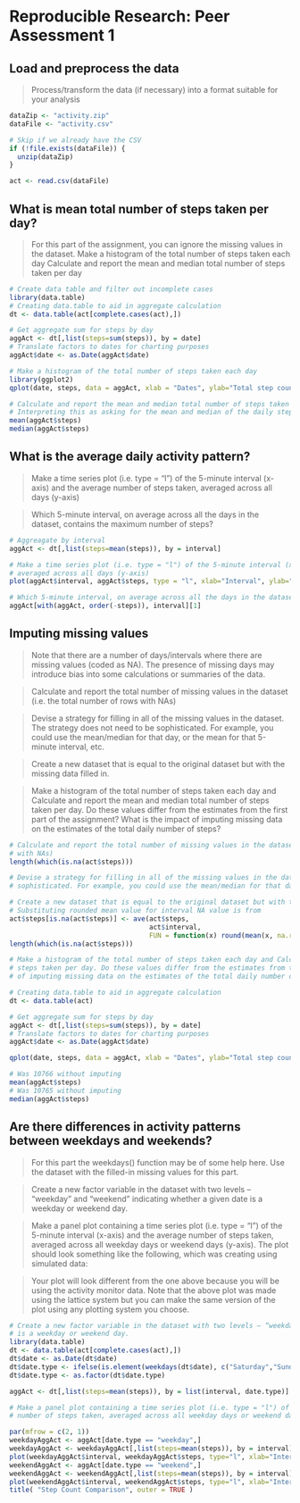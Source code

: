 # Reproducible Research: Peer Assessment 1

## Load and preprocess the data

> Process/transform the data (if necessary) into a format suitable for your analysis

```r
dataZip <- "activity.zip"
dataFile <- "activity.csv"

# Skip if we already have the CSV
if (!file.exists(dataFile)) {
  unzip(dataZip)
}

act <- read.csv(dataFile)
```

## What is mean total number of steps taken per day?

> For this part of the assignment, you can ignore the missing values in the dataset.
> Make a histogram of the total number of steps taken each day
> Calculate and report the mean and median total number of steps taken per day

```r
# Create data table and filter out incomplete cases
library(data.table)
# Creating data.table to aid in aggregate calculation
dt <- data.table(act[complete.cases(act),])

# Get aggregate sum for steps by day
aggAct <- dt[,list(steps=sum(steps)), by = date]
# Translate factors to dates for charting purposes
aggAct$date <- as.Date(aggAct$date)

# Make a histogram of the total number of steps taken each day
library(ggplot2)
qplot(date, steps, data = aggAct, xlab = "Dates", ylab="Total step count", geom="histogram", stat="identity") 

# Calculate and report the mean and median total number of steps taken per day.
# Interpreting this as asking for the mean and median of the daily step total values.
mean(aggAct$steps)
median(aggAct$steps)
```

## What is the average daily activity pattern?

> Make a time series plot (i.e. type = "l") of the 5-minute interval (x-axis) and the average number of steps taken, averaged across all days (y-axis)

> Which 5-minute interval, on average across all the days in the dataset, contains the maximum number of steps?

```r
# Aggreagate by interval
aggAct <- dt[,list(steps=mean(steps)), by = interval]

# Make a time series plot (i.e. type = "l") of the 5-minute interval (x-axis) and the average number of steps taken,
# averaged across all days (y-axis)
plot(aggAct$interval, aggAct$steps, type = "l", xlab="Interval", ylab="Average number of steps") 

# Which 5-minute interval, on average across all the days in the dataset, contains the maximum number of steps?
aggAct[with(aggAct, order(-steps)), interval][1]
```

## Imputing missing values

> Note that there are a number of days/intervals where there are missing values (coded as NA). The presence of missing days may introduce bias into some calculations or summaries of the data.

> Calculate and report the total number of missing values in the dataset (i.e. the total number of rows with NAs)

> Devise a strategy for filling in all of the missing values in the dataset. The strategy does not need to be sophisticated. For example, you could use the mean/median for that day, or the mean for that 5-minute interval, etc.

> Create a new dataset that is equal to the original dataset but with the missing data filled in.

> Make a histogram of the total number of steps taken each day and Calculate and report the mean and median total number of steps taken per day. Do these values differ from the estimates from the first part of the assignment? What is the impact of imputing missing data on the estimates of the total daily number of steps?

```r
# Calculate and report the total number of missing values in the dataset (i.e. the total number of rows 
# with NAs)
length(which(is.na(act$steps)))

# Devise a strategy for filling in all of the missing values in the dataset. The strategy does not need to be 
# sophisticated. For example, you could use the mean/median for that day, or the mean for that 5-minute interval, etc.

# Create a new dataset that is equal to the original dataset but with the missing data filled in.
# Substituting rounded mean value for interval NA value is from
act$steps[is.na(act$steps)] <- ave(act$steps, 
                                   act$interval, 
                                   FUN = function(x) round(mean(x, na.rm = TRUE)))[c(which(is.na(act$steps)))]
length(which(is.na(act$steps)))

# Make a histogram of the total number of steps taken each day and Calculate and report the mean and median total number of
# steps taken per day. Do these values differ from the estimates from the first part of the assignment? What is the impact
# of imputing missing data on the estimates of the total daily number of steps?

# Creating data.table to aid in aggregate calculation
dt <- data.table(act)

# Get aggregate sum for steps by day
aggAct <- dt[,list(steps=sum(steps)), by = date]
# Translate factors to dates for charting purposes
aggAct$date <- as.Date(aggAct$date)

qplot(date, steps, data = aggAct, xlab = "Dates", ylab="Total step count", geom="histogram", stat="identity") 

# Was 10766 without imputing
mean(aggAct$steps)
# Was 10765 without imputing
median(aggAct$steps)
```

## Are there differences in activity patterns between weekdays and weekends?

> For this part the weekdays() function may be of some help here. Use the dataset with the filled-in missing values for this part.

> Create a new factor variable in the dataset with two levels – “weekday” and “weekend” indicating whether a given date is a weekday or weekend day.

> Make a panel plot containing a time series plot (i.e. type = "l") of the 5-minute interval (x-axis) and the average number of steps taken, averaged across all weekday days or weekend days (y-axis). The plot should look something like the following, which was creating using simulated data: <graph>

> Your plot will look different from the one above because you will be using the activity monitor data. Note that the above plot was made using the lattice system but you can make the same version of the plot using any plotting system you choose.

```r
# Create a new factor variable in the dataset with two levels – “weekday” and “weekend” indicating whether a given date
# is a weekday or weekend day.
library(data.table)
dt <- data.table(act[complete.cases(act),])
dt$date <- as.Date(dt$date)
dt$date.type <- ifelse(is.element(weekdays(dt$date), c("Saturday","Sunday")), "weekend", "weekday")
dt$date.type <- as.factor(dt$date.type)

aggAct <- dt[,list(steps=mean(steps)), by = list(interval, date.type)]

# Make a panel plot containing a time series plot (i.e. type = "l") of the 5-minute interval (x-axis) and the average
# number of steps taken, averaged across all weekday days or weekend days (y-axis).

par(mfrow = c(2, 1))
weekdayAggAct <- aggAct[date.type == "weekday",]
weekdayAggAct <- weekdayAggAct[,list(steps=mean(steps)), by = interval]
plot(weekdayAggAct$interval, weekdayAggAct$steps, type="l", xlab="Interval", ylab="Number of steps", main="Weekdays") 
weekendAggAct <- aggAct[date.type == "weekend",]
weekendAggAct <- weekendAggAct[,list(steps=mean(steps)), by = interval]
plot(weekendAggAct$interval, weekendAggAct$steps, type="l", xlab="Interval", ylab="Number of steps", main="Weekends") 
title( "Step Count Comparison", outer = TRUE )
```